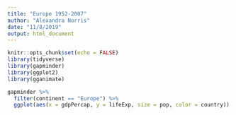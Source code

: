 ```yaml
---
title: "Europe 1952-2007"
author: "Alexandra Norris"
date: "11/8/2019"
output: html_document
---
```


```r

knitr::opts_chunk$set(echo = FALSE)
library(tidyverse)
library(gapminder)
library(ggplot2)
library(gganimate)

```

```r

gapminder %>%
  filter(continent == "Europe") %>%
  ggplot(aes(x = gdpPercap, y = lifeExp, size = pop, color = country)) + geom_point() + labs(color = "Color", size = "Population", title = "Europe from 1952 to 2007. Year: {time= frame_time}", x = "GDP per capita", y = "Life Expectancy") + transition_time(year) 

```

